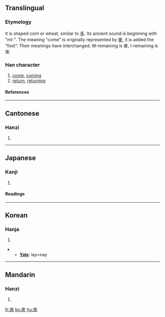 {{see|来|徠}}

==Translingual==
{{stroke order|type=animate}}
===Etymology===
It is shaped corn or wheat, similar to [[禾]]. Its ancient sound is beginning with "ml-". The meaning "come" is originally represented by [[麥]], it is added the "foot". Their meanings have interchanged. M-remaining is 麥, l-remaining is 來.
===Han character===
{{Han char|rn=9|rad=人|as=06|sn=8|four=4090<sub>8</sub>|canj=木人人 (DOO)}}
# [[come]], [[coming]]
# [[return]], [[returning]]
====References====
{{Han ref|kx=0101.160|dkj=00581|dj=0214.080|hdz=10141.080|uh=4F86|ud=20358|bh=A8D3|bd=43219}}
----

==Cantonese==
===Hanzi===
{{yue-hanzi|jyut=|y=loi4}}
# {{defn|Cantonese}}
----
==Japanese==
===Kanji===
{{ja-kanji|grade=|rs=人06}}
# {{defn|Japanese}} 
====Readings====
{{ja-readings|on=らい (rai)|kun=[[くる]] (kuru)}}
----
==Korean==
===Hanja===
{{ko-hanja|hangeul=래>내|rv=rae>nae|mr=rae>nae}}
# {{defn|Korean}}
** '''[[Yale]]''': lay>nay
----
==Mandarin==
===Hanzi===
{{cmn-hanzi|sim=来|pin=[[lái]] (lai2)|wg=lai<sup>2</sup>}}
# {{defn|Mandarin}}

[[fr:來]]
[[ko:來]]
[[hu:來]]